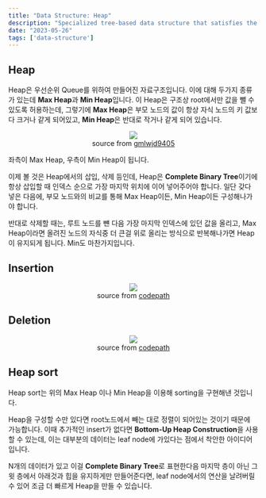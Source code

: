 ```yaml
---
title: "Data Structure: Heap"
description: "Specialized tree-based data structure that satisfies the heap property"
date: "2023-05-26"
tags: ['data-structure']
---
```

## Heap
Heap은 우선순위 Queue를 위하여 만들어진 자료구조입니다. 이에 대해 두가지 종류가 있는데 **Max Heap**과 **Min Heap**입니다. 이 Heap은 구조상 root에서만 값을 뺄 수 있도록 허용하는데, 그렇기에 **Max Heap**은 부모 노드의 값이 항상 자식 노드의 키 값보다 크거나 같게 되어있고, **Min Heap**은 반대로 작거나 같게 되어 있습니다.

<p align="center">
<img src="https://github.com/shiueo/shiueo/blob/main/web/public/types-of-heap.png?raw=true"/><br/>
source from <a href="https://gmlwjd9405.github.io">gmlwjd9405</a>
</p>

좌측이 Max Heap, 우측이 Min Heap이 됩니다.

이제 볼 것은 Heap에서의 삽입, 삭제 등인데, Heap은 **Complete Binary Tree**이기에 항상 삽입할 때 인덱스 순으로 가장 마지막 위치에 이어 넣어주어야 합니다. 일단 갖다 넣은 다음에, 부모 노드와의 비교를 통해 Max Heap이든, Min Heap이든 구성해나가야 합니다.

반대로 삭제할 때는, 루트 노드를 뺸 다음 가장 마지막 인덱스에 있던 값을 올리고, Max Heap이라면 올려진 노드의 자식중 더 큰걸 위로 올리는 방식으로 반복해나가면 Heap이 유지되게 됩니다. Min도 마찬가지입니다.

## Insertion
<p align="center">
<img src="https://github.com/shiueo/shiueo/blob/main/web/public/heap-insert.png?raw=true"/><br/>
source from <a href="https://guides.codepath.com">codepath</a>
</p>

## Deletion
<p align="center">
<img src="https://github.com/shiueo/shiueo/blob/main/web/public/heap_delete.png?raw=true"/><br/>
source from <a href="https://guides.codepath.com">codepath</a>
</p>

## Heap sort
Heap sort는 위의 Max Heap 이나 Min Heap을 이용해 sorting을 구현해낸 것입니다.

Heap을 구성할 수만 있다면 root노드에서 빼는 대로 정렬이 되어있는 것이기 때문에 가능합니다. 이때 추가적인 insert가 없다면 **Bottom-Up Heap Construction**을 사용할 수 있는데, 이는 대부분의 데이터는 leaf node에 가있다는 점에서 착안한 아이디어입니다. 

N개의 데이터가 있고 이걸 **Complete Binary Tree**로 표현한다음 마지막 층이 아닌 그 윗 층에서 아래것과 힙을 유지하게만 만들어준다면, leaf node에서의 연산을 날려버릴 수 있어 조금 더 빠르게 Heap을 만들 수 있습니다. 